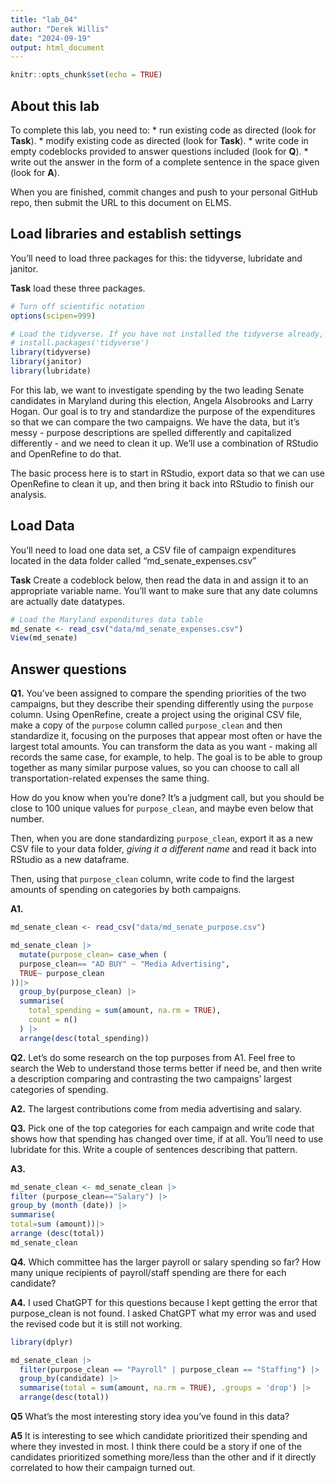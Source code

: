 ```yaml
---
title: "lab_04"
author: "Derek Willis"
date: "2024-09-19"
output: html_document
---
```


```r
knitr::opts_chunk$set(echo = TRUE)
```

## About this lab

To complete this lab, you need to: \* run existing code as directed (look for **Task**). \* modify existing code as directed (look for **Task**). \* write code in empty codeblocks provided to answer questions included (look for **Q**). \* write out the answer in the form of a complete sentence in the space given (look for **A**).

When you are finished, commit changes and push to your personal GitHub repo, then submit the URL to this document on ELMS.

## Load libraries and establish settings

You'll need to load three packages for this: the tidyverse, lubridate and janitor.

**Task** load these three packages.

```r
# Turn off scientific notation
options(scipen=999)

# Load the tidyverse. If you have not installed the tidyverse already, remove the # from the next line and run it first.  
# install.packages('tidyverse')
library(tidyverse)
library(janitor)
library(lubridate)

```

For this lab, we want to investigate spending by the two leading Senate candidates in Maryland during this election, Angela Alsobrooks and Larry Hogan. Our goal is to try and standardize the purpose of the expenditures so that we can compare the two campaigns. We have the data, but it's messy - purpose descriptions are spelled differently and capitalized differently - and we need to clean it up. We'll use a combination of RStudio and OpenRefine to do that.

The basic process here is to start in RStudio, export data so that we can use OpenRefine to clean it up, and then bring it back into RStudio to finish our analysis.

## Load Data

You'll need to load one data set, a CSV file of campaign expenditures located in the data folder called "md_senate_expenses.csv"

**Task** Create a codeblock below, then read the data in and assign it to an appropriate variable name. You'll want to make sure that any date columns are actually date datatypes.

```r
# Load the Maryland expenditures data table
md_senate <- read_csv("data/md_senate_expenses.csv")
View(md_senate)

```

## Answer questions

**Q1.** You've been assigned to compare the spending priorities of the two campaigns, but they describe their spending differently using the `purpose` column. Using OpenRefine, create a project using the original CSV file, make a copy of the `purpose` column called `purpose_clean` and then standardize it, focusing on the purposes that appear most often or have the largest total amounts. You can transform the data as you want - making all records the same case, for example, to help. The goal is to be able to group together as many similar purpose values, so you can choose to call all transportation-related expenses the same thing.

How do you know when you're done? It's a judgment call, but you should be close to 100 unique values for `purpose_clean`, and maybe even below that number.

Then, when you are done standardizing `purpose_clean`, export it as a new CSV file to your data folder, *giving it a different name* and read it back into RStudio as a new dataframe.

Then, using that `purpose_clean` column, write code to find the largest amounts of spending on categories by both campaigns.

**A1.**
```r
md_senate_clean <- read_csv("data/md_senate_purpose.csv")
```

```r
md_senate_clean |>
  mutate(purpose_clean= case_when (
  purpose_clean== "AD BUY" ~ "Media Advertising",
  TRUE~ purpose_clean
))|>
  group_by(purpose_clean) |>
  summarise(
    total_spending = sum(amount, na.rm = TRUE),
    count = n()
  ) |>
  arrange(desc(total_spending)) 

```

**Q2.** Let's do some research on the top purposes from A1. Feel free to search the Web to understand those terms better if need be, and then write a description comparing and contrasting the two campaigns' largest categories of spending.

**A2.** The largest contributions come from media advertising and salary. 

**Q3.** Pick one of the top categories for each campaign and write code that shows how that spending has changed over time, if at all. You'll need to use lubridate for this. Write a couple of sentences describing that pattern.

**A3.**

```r
md_senate_clean <- md_senate_clean |>
filter (purpose_clean=="Salary") |>
group_by (month (date)) |>
summarise(
total=sum (amount))|>
arrange (desc(total))
md_senate_clean

```

**Q4.** Which committee has the larger payroll or salary spending so far? How many unique recipients of payroll/staff spending are there for each candidate?

**A4.** I used ChatGPT for this questions because I kept getting the error that purpose_clean is not found. I asked ChatGPT what my error was and used the revised code but it is still not working.

```r
library(dplyr)

md_senate_clean |>
  filter(purpose_clean == "Payroll" | purpose_clean == "Staffing") |>
  group_by(candidate) |>
  summarise(total = sum(amount, na.rm = TRUE), .groups = 'drop') |>
  arrange(desc(total))

```

**Q5** What's the most interesting story idea you've found in this data?

**A5** It is interesting to see which candidate prioritized their spending and where they invested in most. I think there could be a story if one of the candidates prioritized something more/less than the other and if it directly correlated to how their campaign turned out.
